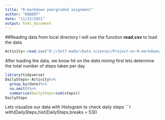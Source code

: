 ```yaml
---
title: "R-markdown peergraded asignment"
author: "ROBERT"
date: "11/22/2021"
output: html_document
---
```

##Reading data from local directory
I will use the function **read.csv** to load the data
```r
Activity<-read.csv("D://Self-made//Data science//Project-on-R-markdown//activity.csv")
```
After loading the data, we know hit on the *data mining*
first lets determine the total number of steps taken per day
```r
library(tidyverse)
DailySteps<-Activity%>%
  group_by(date)%>%
  na.omit()%>%
  summarise(DailySteps=sum(steps))
DailySteps
```
Lets visualize our data with Histogram to check daily steps
```r
with(DailySteps,hist(DailySteps,breaks = 53))